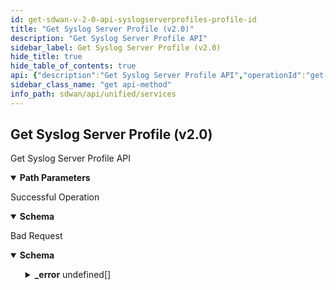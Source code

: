 ```yaml
---
id: get-sdwan-v-2-0-api-syslogserverprofiles-profile-id
title: "Get Syslog Server Profile (v2.0)"
description: "Get Syslog Server Profile API"
sidebar_label: Get Syslog Server Profile (v2.0)
hide_title: true
hide_table_of_contents: true
api: {"description":"Get Syslog Server Profile API","operationId":"get-sdwan-v2.0-api-syslogserverprofiles-profile_id","parameters":[{"description":"Syslog Server Profile ID","in":"path","name":"profile_id","required":true,"schema":{"description":"Profile Id","type":"string"}}],"responses":{"200":{"content":{"application/json":{"schema":{"properties":{"description":{"description":"Description: Size(max = 256, error = DESCRIPTION_EXCEEDS_LIMIT: Description length exceeds limit, min = 0) ","type":"string"},"enable_flow_logging":{"description":"Enable Flow Logging","type":"boolean"},"id":{"description":"Id","type":"string"},"name":{"description":"Name: Required(error = NAME_REQD: Please provide resource name.) Size(max = 128, error = NAME_EXCEEDS_LIMIT: Name of the resource exceeds limit., min = 0) ","type":"string"},"protocol":{"description":"Protocol: ValidateEnum(enumClass = classOf[SyslogProtocol], error = SYSLOGSERVER_PROFILE_INVALID_PROTOCOL: Invalid syslog protocol value. Should be either tcp, udp or tls., nullAllowed = false) ","type":"string"},"remote_ca_certificate":{"description":"Remote Ca Certificate","type":"string"},"server_fqdn":{"description":"Server Fqdn","type":"string"},"server_ip":{"description":"Server Ip: IPAddress(allowEmpty = true, allowLinkLocal = false, allowNull = true, bcast = DENY, defaultRoute = false, dnsCheck = false, error = SYSLOGSERVER_PROFILE_INVALID_IP: Invalid IP address for syslog server profile, type = IP) ","type":"string"},"server_port":{"description":"Server Port: Min(error = SYSLOGSERVER_PROFILE_INVALID_PORT_RANGE: Invalid port range.Should be between 1-65535, value = 1L) Max(error = SYSLOGSERVER_PROFILE_INVALID_PORT_RANGE: Invalid port range.Should be between 1-65535, value = 65535L) ","format":"int32","type":"integer"},"severity_level":{"description":"Severity Level: ValidateEnum(enumClass = classOf[SyslogSeverityLevel], error = SYSLOGSERVER_PROFILE_INVALID_SEVERITY_LEVEL: Invalid syslog severity level value.Should be either major, minor or critical, nullAllowed = false) ","type":"string"},"tags":{"description":"Tags: ListString(allowDuplicate = false, allowEmpty = true, allowNull = true, length = 128, listMaxSize = 10, error = INVALID_TAG: Maximum 10 Unique tags of length 1024 each are allowed, noTrim = false, regex = [^,\\\\s]+, required = false) ","items":{"description":"Tags","type":"string"},"type":"array"}},"required":["severity_level","protocol","name"]}}},"description":"Successful Operation"},"400":{"content":{"application/json":{"example":{"value":{"_error":[{"code":"INVALID_JSON_EXTRA_ATTRIBUTE"},{"code":"SYSLOGSERVER_PROFILE_INVALID_OR_MISSING_PROFILE_ID"}]}},"schema":{"properties":{"_error":{"items":{"properties":{"code":{"type":"string"},"message":{"type":"string"}}},"type":"array"}}}}},"description":"Bad Request"}},"tags":["Services"],"method":"get","path":"/sdwan/v2.0/api/syslogserverprofiles/{profile_id}","info":{"contact":{},"description":"List of APIs used to manage the Syslog servers.","title":"Services","version":"Latest"},"postman":{"name":"Get Syslog Server Profile (v2.0)","description":{"content":"Get Syslog Server Profile API","type":"text/plain"},"url":{"path":["sdwan","v2.0","api","syslogserverprofiles",":profile_id"],"host":["{{baseUrl}}"],"query":[],"variable":[{"disabled":false,"description":{"content":"(Required) Syslog Server Profile ID","type":"text/plain"},"type":"any","value":"","key":"profile_id"}]},"header":[{"key":"Accept","value":"application/json"}],"method":"GET"}}
sidebar_class_name: "get api-method"
info_path: sdwan/api/unified/services
---
```



## Get Syslog Server Profile (v2.0)



Get Syslog Server Profile API

<details style={{"marginBottom":"1rem"}} data-collapsed={false} open={true}><summary style={{}}><strong>Path Parameters</strong></summary><div><ul><ParamsItem className={"paramsItem"} param={{"description":"Syslog Server Profile ID","in":"path","name":"profile_id","required":true,"schema":{"description":"Profile Id","type":"string"}}}></ParamsItem></ul></div></details><div><ApiTabs><TabItem label={"200"} value={"200"}><div>

Successful Operation

</div><div><MimeTabs groupId={"mime-type"}><TabItem label={"application/json"} value={"application/json"}><SchemaTabs groupId={"schema-tabs"}><TabItem label={"Schema"} value={"Schema"}><details style={{}} data-collapsed={false} open={true}><summary style={{"textAlign":"left"}}><strong>Schema</strong></summary><div style={{"textAlign":"left","marginLeft":"1rem"}}></div><ul style={{"marginLeft":"1rem"}}><SchemaItem collapsible={false} name={"description"} required={false} schemaDescription={"Description: Size(max = 256, error = DESCRIPTION_EXCEEDS_LIMIT: Description length exceeds limit, min = 0) "} schemaName={"string"} qualifierMessage={undefined} defaultValue={undefined}></SchemaItem><SchemaItem collapsible={false} name={"enable_flow_logging"} required={false} schemaDescription={"Enable Flow Logging"} schemaName={"boolean"} qualifierMessage={undefined} defaultValue={undefined}></SchemaItem><SchemaItem collapsible={false} name={"id"} required={false} schemaDescription={"Id"} schemaName={"string"} qualifierMessage={undefined} defaultValue={undefined}></SchemaItem><SchemaItem collapsible={false} name={"name"} required={false} schemaDescription={"Name: Required(error = NAME_REQD: Please provide resource name.) Size(max = 128, error = NAME_EXCEEDS_LIMIT: Name of the resource exceeds limit., min = 0) "} schemaName={"string"} qualifierMessage={undefined} defaultValue={undefined}></SchemaItem><SchemaItem collapsible={false} name={"protocol"} required={false} schemaDescription={"Protocol: ValidateEnum(enumClass = classOf[SyslogProtocol], error = SYSLOGSERVER_PROFILE_INVALID_PROTOCOL: Invalid syslog protocol value. Should be either tcp, udp or tls., nullAllowed = false) "} schemaName={"string"} qualifierMessage={undefined} defaultValue={undefined}></SchemaItem><SchemaItem collapsible={false} name={"remote_ca_certificate"} required={false} schemaDescription={"Remote Ca Certificate"} schemaName={"string"} qualifierMessage={undefined} defaultValue={undefined}></SchemaItem><SchemaItem collapsible={false} name={"server_fqdn"} required={false} schemaDescription={"Server Fqdn"} schemaName={"string"} qualifierMessage={undefined} defaultValue={undefined}></SchemaItem><SchemaItem collapsible={false} name={"server_ip"} required={false} schemaDescription={"Server Ip: IPAddress(allowEmpty = true, allowLinkLocal = false, allowNull = true, bcast = DENY, defaultRoute = false, dnsCheck = false, error = SYSLOGSERVER_PROFILE_INVALID_IP: Invalid IP address for syslog server profile, type = IP) "} schemaName={"string"} qualifierMessage={undefined} defaultValue={undefined}></SchemaItem><SchemaItem collapsible={false} name={"server_port"} required={false} schemaDescription={"Server Port: Min(error = SYSLOGSERVER_PROFILE_INVALID_PORT_RANGE: Invalid port range.Should be between 1-65535, value = 1L) Max(error = SYSLOGSERVER_PROFILE_INVALID_PORT_RANGE: Invalid port range.Should be between 1-65535, value = 65535L) "} schemaName={"int32"} qualifierMessage={undefined} defaultValue={undefined}></SchemaItem><SchemaItem collapsible={false} name={"severity_level"} required={false} schemaDescription={"Severity Level: ValidateEnum(enumClass = classOf[SyslogSeverityLevel], error = SYSLOGSERVER_PROFILE_INVALID_SEVERITY_LEVEL: Invalid syslog severity level value.Should be either major, minor or critical, nullAllowed = false) "} schemaName={"string"} qualifierMessage={undefined} defaultValue={undefined}></SchemaItem><SchemaItem collapsible={false} name={"tags"} required={false} schemaDescription={"Tags: ListString(allowDuplicate = false, allowEmpty = true, allowNull = true, length = 128, listMaxSize = 10, error = INVALID_TAG: Maximum 10 Unique tags of length 1024 each are allowed, noTrim = false, regex = [^,\\\\s]+, required = false) "} schemaName={"string[]"} qualifierMessage={undefined} defaultValue={undefined}></SchemaItem></ul></details></TabItem><TabItem label={"Example (from schema)"} value={"Example (from schema)"}><ResponseSamples responseExample={"{\n  \"description\": \"string\",\n  \"enable_flow_logging\": true,\n  \"id\": \"string\",\n  \"name\": \"string\",\n  \"protocol\": \"string\",\n  \"remote_ca_certificate\": \"string\",\n  \"server_fqdn\": \"string\",\n  \"server_ip\": \"string\",\n  \"server_port\": 0,\n  \"severity_level\": \"string\",\n  \"tags\": [\n    \"string\"\n  ]\n}"} language={"json"}></ResponseSamples></TabItem></SchemaTabs></TabItem></MimeTabs></div></TabItem><TabItem label={"400"} value={"400"}><div>

Bad Request

</div><div><MimeTabs groupId={"mime-type"}><TabItem label={"application/json"} value={"application/json"}><SchemaTabs groupId={"schema-tabs"}><TabItem label={"Schema"} value={"Schema"}><details style={{}} data-collapsed={false} open={true}><summary style={{"textAlign":"left"}}><strong>Schema</strong></summary><div style={{"textAlign":"left","marginLeft":"1rem"}}></div><ul style={{"marginLeft":"1rem"}}><SchemaItem collapsible={true} className={"schemaItem"}><details style={{}}><summary style={{}}><strong>_error</strong><span style={{"opacity":"0.6"}}> undefined[]</span></summary><div style={{"marginLeft":"1rem"}}><SchemaItem collapsible={false} name={"code"} required={false} schemaDescription={undefined} schemaName={"string"} qualifierMessage={undefined} defaultValue={undefined}></SchemaItem><SchemaItem collapsible={false} name={"message"} required={false} schemaDescription={undefined} schemaName={"string"} qualifierMessage={undefined} defaultValue={undefined}></SchemaItem></div></details></SchemaItem></ul></details></TabItem><TabItem label={"Example (from schema)"} value={"Example (from schema)"}><ResponseSamples responseExample={"{\n  \"_error\": [\n    {\n      \"code\": \"string\",\n      \"message\": \"string\"\n    }\n  ]\n}"} language={"json"}></ResponseSamples></TabItem><TabItem label={"Example"} value={"Example"}><ResponseSamples responseExample={"{\n  \"value\": {\n    \"_error\": [\n      {\n        \"code\": \"INVALID_JSON_EXTRA_ATTRIBUTE\"\n      },\n      {\n        \"code\": \"SYSLOGSERVER_PROFILE_INVALID_OR_MISSING_PROFILE_ID\"\n      }\n    ]\n  }\n}"} language={"json"}></ResponseSamples></TabItem></SchemaTabs></TabItem></MimeTabs></div></TabItem></ApiTabs></div>
      